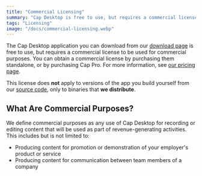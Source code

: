 ```yaml
---
title: "Commercial Licensing"
summary: "Cap Desktop is free to use, but requires a commercial license to be used for commercial purposes."
tags: "Licensing"
image: "/docs/commercial-licensing.webp"
---
```


The Cap Desktop application you can download from our [download page](/download) is free to use,
but requires a commercial license to be used for commercial purposes.
You can obtain a commercial license by purchasing them standalone,
or by purchasing Cap Pro. For more information, see [our pricing page](/pricing).

This license does **not** apply to versions of the app you build yourself from our [source code](https://github.com/CapSoftware/Cap),
only to binaries that **we distribute**.

## What Are Commercial Purposes?

We define commercial purposes as any use of Cap Desktop for recording or editing content that will be used as part of revenue-generating activities.
This includes but is not limited to:

- Producing content for promotion or demonstration of your employer's product or service
- Producing content for communication between team members of a company
